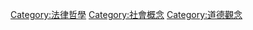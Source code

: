 {{Catmore|權威}}

[[Category:法律哲學|Category:法律哲學]]
[[Category:社會概念|Category:社會概念]]
[[Category:道德觀念|Category:道德觀念]]
